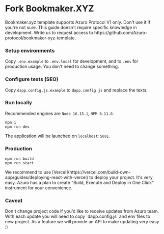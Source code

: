 
# Fork Bookmaker.XYZ

<Callout type="warning" emoji="⚠️">
  Bookmaker.xyz template supports Azuro Protocol V1 only. Don't use it if you're not sure.
</Callout>

<Callout type="info" emoji="✅">
  This guide doesn't require specific knowledge in development.
</Callout>

<Link href="mailto:team@azuro.org">Write us</Link> to request access to https://github.com/Azuro-protocol/bookmaker-xyz-template.

### Setup environments

Copy `.env.example` to `.env.local` for development, and to `.env` for production usage. You don't need to change something.

### Configure texts (SEO)

Copy `dapp.config.js.example` to `dapp.config.js` and replace the texts.

### Run locally

Recommended engines are `Node 16.15.1`, `NPM 8.11.0`.

```
npm i
npm run dev
```

The application will be launched on `localhost:5001`.

### Production

```
npm run build
npm run start
```

<Callout type="info" emoji="ℹ️️">
  We recommend to use [Vercel](https://vercel.com/build-own-app/guides/deploying-react-with-vercel) to deploy your project. It's very easy.
</Callout>

<Callout type="info" emoji="❤️">
  Azuro has a plan to create "Build, Execute and Deploy in One Click" instrument for your convenience.
</Callout>

### Caveat

<Callout type="error" emoji="⚠️">
  Don't change project code if you'd like to receive updates from Azuro team. With each update you will need to copy
  `dapp.config.js` and env files to new project. As a feature we will provide an API to make updating very easy :)
</Callout>
